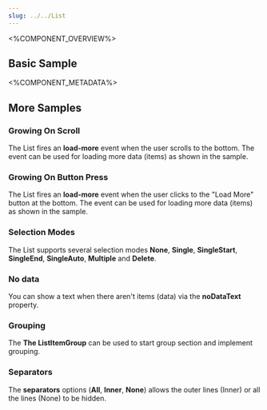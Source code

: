 ```yaml
---
slug: ../../List
---
```



<%COMPONENT_OVERVIEW%>

## Basic Sample
<Basic />

<%COMPONENT_METADATA%>

## More Samples

### Growing On Scroll
The List fires an <b>load-more</b> event when the user scrolls to the bottom.
The event can be used for loading more data (items) as shown in the sample.

<Growing />

### Growing On Button Press
The List fires an <b>load-more</b> event when the user clicks to the "Load More" button at the bottom.
The event can be used for loading more data (items) as shown in the sample.

<GrowingOnButtonPress />

### Selection Modes
The List supports several selection modes <b>None</b>, <b>Single</b>, <b>SingleStart</b>, <b>SingleEnd</b>, <b>SingleAuto</b>, <b>Multiple</b> and <b>Delete</b>.
<Modes />

### No data
You can show a text when there aren't items (data) via the <b>noDataText</b> property.

<NoData />

### Grouping
The <b>The ListItemGroup</b> can be used to start group section and implement grouping.

<GroupHeaders />

### Separators
The <b>separators</b> options (<b>All</b>, <b>Inner</b>, <b>None</b>) allows the outer lines (Inner) or all the lines (None) to be hidden.

<SeparationTypes />